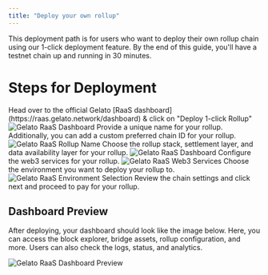 ```yaml
---
title: "Deploy your own rollup"
---
```


This deployment path is for users who want to deploy their own rollup chain using our 1-click deployment feature. By the end of this guide, you'll have a testnet chain up and running in 30 minutes.

# Steps for Deployment

<Steps>
  <Step title="Getting Started">
    Head over to the official Gelato [RaaS
    dashboard](https://raas.gelato.network/dashboard) & click on "Deploy 1-click
    Rollup"
    <img src="/images/raas-dashboard.png" alt="Gelato RaaS Dashboard" />
  </Step>
  <Step title="Enter a Rollup Name">
    Provide a unique name for your rollup. Additionally, you can add a custom
    preferred chain ID for your rollup.
    <img src="/images/configure-chain.png" alt="Gelato RaaS Rollup Name" />
  </Step>
  <Step title="Framework/Settlement Layer/Data Availability Layer Selection">
    Choose the rollup stack, settlement layer, and data availability layer for
    your rollup.
    <img src="/images/framework-selection.png" alt="Gelato RaaS Dashboard" />
  </Step>
  <Step title="Configure Web3 Services">
    Configure the web3 services for your rollup.
    <img
      src="/images/configure-web3-services.png"
      alt="Gelato RaaS Web3 Services"
    />
  </Step>
  <Step title="Environment Selection">
    Choose the environment you want to deploy your rollup to.
    <img
      src="/images/Environment-selection.png"
      alt="Gelato RaaS Environment Selection"
    />
  </Step>
  <Step title="Review & Deploy">
    Review the chain settings and click next and proceed to pay for your rollup.
  </Step>
</Steps>

## Dashboard Preview

After deploying, your dashboard should look like the image below. Here, you can access the block explorer, bridge assets, rollup configuration, and more. Users can also check the logs, status, and analytics.

<img src="/images/chain-dashboard.png" alt="Gelato RaaS Dashboard Preview" />
